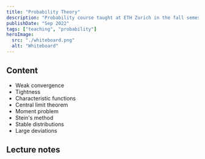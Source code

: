 ```yaml
---
title: "Probability Theory"
description: "Probability course taught at ETH Zurich in the fall semester 2022."
publishDate: "Sep 2022"
tags: ["teaching", "probability"]
heroImage:
  src: "./whiteboard.png"
  alt: "Whiteboard"
---
```



## Content

- Weak convergence
- Tightness
- Characteristic functions
- Central limit theorem
- Moment problem
- Stein's method
- Stable distributions
- Large deviations

## Lecture notes

<PDFViewer
	url="/~dschroeder/probability_2022.pdf"
	filename="notes.pdf"
	embedMode=""
	class="h-[60rem] w-[100%]"
/>
